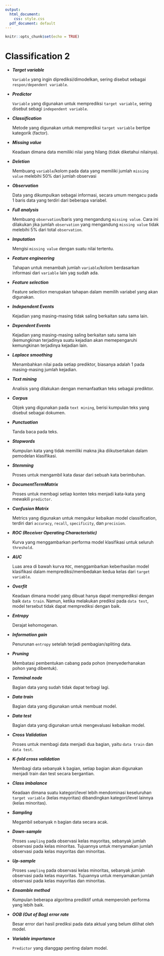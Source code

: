 ```yaml
---
output:
  html_document: 
    css: style.css
  pdf_document: default
---
```


```r
knitr::opts_chunk$set(echo = TRUE)
```

# Classification 2

- ***Target variable ***

  `Variable` yang ingin diprediksi/dimodelkan, sering disebut sebagai `respon/dependent variable`.
  
- ***Predictor***

  `Variable` yang digunakan untuk memprediksi `target variable`, sering disebut sebagi `independent variable`.

- ***Classification***

  Metode yang digunakan untuk memprediksi `target variable` bertipe kategorik (factor). 
  
- ***Missing value***

  Keadaan dimana data memiliki nilai yang hilang (tidak diketahui nilainya).
  
- ***Deletion***

  Membuang `variable`/kolom pada data yang memiliki jumlah `missing value` melebihi 50% dari jumlah observasi
  
- ***Observation***

  Data yang dikumpulkan sebagai informasi, secara umum mengacu pada 1 baris data yang terdiri dari beberapa variabel.
  
- ***Full analysis***

  Membuang `observation`/baris yang mengandung `missing value`. Cara ini dilakukan jika jumlah `observation` yang mengandung `missing value` tidak melebihi 5% dari total `observation`.

- ***Imputation***

  Mengisi `missing value` dengan suatu nilai tertentu.  

- ***Feature engineering***

  Tahapan untuk menambah jumlah `variable`/kolom berdasarkan informasi dari `variable` lain yag sudah ada.
  
- ***Feature selection***

  Feature selection merupakan tahapan dalam memilih variabel yang akan digunakan.

- ***Independent Events***

  Kejadian yang masing-masing tidak saling berkaitan satu sama lain.

- ***Dependent Events***
 
  Kejadian yang masing-masing saling berkaitan satu sama lain (kemungkinan terjadinya suatu kejadian akan memepengaruhi kemungkinan terjadinya kejadian lain. 

- ***Laplace smoothing***

  Menambahkan nilai pada setiap prediktor, biasanya adalah 1 pada masing-masing jumlah kejadian.

- ***Text mining***

  Analisis yang dilakukan dengan memanfaatkan teks sebagai prediktor.

- ***Corpus***
 
  Objek yang digunakan pada `text mining`, berisi kumpulan teks yang disebut sebagai dokumen.
  
- ***Punctuation***

  Tanda baca pada teks.

- ***Stopwords***

  Kumpulan kata yang tidak memiliki makna jika diikutsertakan dalam pemodelan klasifikasi.

- ***Stemming***

  Proses untuk mengambil kata dasar dari sebuah kata berimbuhan.
  
- ***DocumentTermMatrix***

  Proses untuk membagi setiap konten teks menjadi kata-kata yang mewakili `predictor`.

- ***Confusion Matrix***

  Metrics yang digunakan untuk mengukur kebaikan model classification, terdiri dari `accuracy`, `recall`, `specificity`, dan `precision`.

- ***ROC (Receiver Operating Characteristic)***

  Kurva yang menggambarkan performa model klasifikasi untuk seluruh `threshold`.

- ***AUC***
 
  Luas area di bawah kurva `ROC`, menggambarkan keberhasilan model klasifikasi dalam memprediksi/membedakan kedua kelas dari `target variable`.
 
- ***Overfit***

  Keadaan dimana model yang dibuat hanya dapat memprediksi dengan baik `data train`. Namun, ketika melakukan prediksi pada `data test`, model tersebut tidak dapat memprediksi dengan baik.
 
- ***Entropy***

  Derajat kehomogenan.

- ***Information gain***

  Penurunan `entropy` setelah terjadi pembagian/spliting data.

- ***Pruning***

  Membatasi pembentukan cabang pada pohon (menyederhanakan pohon yang dibentuk).

- ***Terminal node***

  Bagian data yang sudah tidak dapat terbagi lagi.
  
- ***Data train***

  Bagian data yang digunakan untuk membuat model.

- ***Data test***

  Bagian data yang digunakan untuk mengevaluasi kebaikan model.

- ***Cross Validation***

  Proses untuk membagi data menjadi dua bagian, yaitu `data train` dan `data test`.

- ***K-fold cross validation***
 
  Membagi data sebanyak k bagian, setiap bagian akan digunakan menjadi train dan test secara bergantian.
  
- ***Class imbalance***

  Keadaan dimana suatu kategori/level lebih mendominasi keseluruhan `target variable` (kelas mayoritas) dibandingkan kategori/level lainnya (kelas minoritas).

- ***Sampling***

  Megambil sebanyak n bagian data secara acak.

- ***Down-sample***

  Proses `sampling` pada observasi kelas mayoritas, sebanyak jumlah observasi pada kelas minoritas. Tujuannya untuk menyamakan jumlah observasi pada kelas mayoritas dan minoritas.

- ***Up-sample***

  Proses `sampling` pada observasi kelas minoritas, sebanyak jumlah observasi pada kelas mayoritas. Tujuannya untuk menyamakan jumlah observasi pada kelas mayoritas dan minoritas.

- ***Ensamble method***

  Kumpulan beberapa algoritma prediktif untuk memperoleh performa yang lebih baik.

- ***OOB (Out of Bag) error rate***

  Besar error dari hasil prediksi pada data aktual yang belum dilihat oleh model.

- ***Variable importance***

  `Predictor` yang dianggap penting dalam model.
